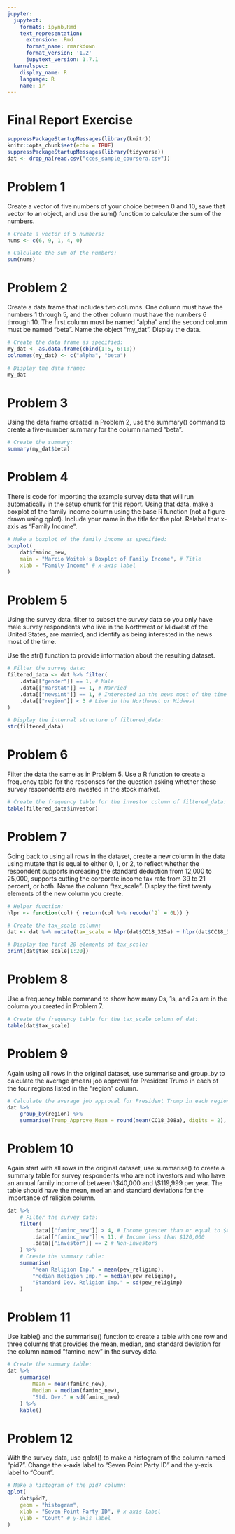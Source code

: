 ```yaml
---
jupyter:
  jupytext:
    formats: ipynb,Rmd
    text_representation:
      extension: .Rmd
      format_name: rmarkdown
      format_version: '1.2'
      jupytext_version: 1.7.1
  kernelspec:
    display_name: R
    language: R
    name: ir
---
```



# Final Report Exercise


```r
suppressPackageStartupMessages(library(knitr))
knitr::opts_chunk$set(echo = TRUE)
suppressPackageStartupMessages(library(tidyverse))
dat <- drop_na(read.csv("cces_sample_coursera.csv"))
```


# Problem 1

Create a vector of five numbers of your choice between 0 and 10, save that
vector to an object, and use the sum() function to calculate the sum of the
numbers.


```r
# Create a vector of 5 numbers:
nums <- c(6, 9, 1, 4, 0)

# Calculate the sum of the numbers:
sum(nums)
```


# Problem 2

Create a data frame that includes two columns. One column must have the numbers
1 through 5, and the other column must have the numbers 6 through 10. The first
column must be named "alpha" and the second column must be named "beta". Name
the object "my_dat". Display the data.


```r
# Create the data frame as specified:
my_dat <- as.data.frame(cbind(1:5, 6:10))
colnames(my_dat) <- c("alpha", "beta")

# Display the data frame:
my_dat
```


# Problem 3

Using the data frame created in Problem 2, use the summary() command to create
a five-number summary for the column named "beta".


```r
# Create the summary:
summary(my_dat$beta)
```


# Problem 4

There is code for importing the example survey data that will run automatically
in the setup chunk for this report. Using that data, make a boxplot of the
family income column using the base R function (not a figure drawn using
qplot). Include your name in the title for the plot. Relabel that x-axis as
"Family Income".


```r
# Make a boxplot of the family income as specified:
boxplot(
    dat$faminc_new,
    main = "Marcio Woitek's Boxplot of Family Income", # Title
    xlab = "Family Income" # x-axis label
)
```


# Problem 5

Using the survey data, filter to subset the survey data so you only have male
survey respondents who live in the Northwest or Midwest of the United States,
are married, and identify as being interested in the news most of the time.

Use the str() function to provide information about the resulting dataset.


```r
# Filter the survey data:
filtered_data <- dat %>% filter(
    .data[["gender"]] == 1, # Male
    .data[["marstat"]] == 1, # Married
    .data[["newsint"]] == 1, # Interested in the news most of the time
    .data[["region"]] < 3 # Live in the Northwest or Midwest
)

# Display the internal structure of filtered_data:
str(filtered_data)
```


# Problem 6

Filter the data the same as in Problem 5. Use a R function to create
a frequency table for the responses for the question asking whether these
survey respondents are invested in the stock market.


```r
# Create the frequency table for the investor column of filtered_data:
table(filtered_data$investor)
```


# Problem 7

Going back to using all rows in the dataset, create a new column in the data
using mutate that is equal to either 0, 1, or 2, to reflect whether the
respondent supports increasing the standard deduction from 12,000 to 25,000,
supports cutting the corporate income tax rate from 39 to 21 percent, or both.
Name the column "tax_scale". Display the first twenty elements of the new
column you create.


```r
# Helper function:
hlpr <- function(col) { return(col %>% recode(`2` = 0L)) }

# Create the tax_scale column:
dat <- dat %>% mutate(tax_scale = hlpr(dat$CC18_325a) + hlpr(dat$CC18_325d))

# Display the first 20 elements of tax_scale:
print(dat$tax_scale[1:20])
```


# Problem 8

Use a frequency table command to show how many 0s, 1s, and 2s are in the column
you created in Problem 7.


```r
# Create the frequency table for the tax_scale column of dat:
table(dat$tax_scale)
```


# Problem 9

Again using all rows in the original dataset, use summarise and group_by to
calculate the average (mean) job approval for President Trump in each of the
four regions listed in the "region" column.


```r
# Calculate the average job approval for President Trump in each region:
dat %>%
    group_by(region) %>%
    summarise(Trump_Approve_Mean = round(mean(CC18_308a), digits = 2), .groups = "drop")
```


# Problem 10

Again start with all rows in the original dataset, use summarise() to create a
summary table for survey respondents who are not investors and who have an
annual family income of between \\$40,000 and \\$119,999 per year. The table
should have the mean, median and standard deviations for the importance of
religion column.


```r
dat %>%
    # Filter the survey data:
    filter(
        .data[["faminc_new"]] > 4, # Income greater than or equal to $40,000
        .data[["faminc_new"]] < 11, # Income less than $120,000
        .data[["investor"]] == 2 # Non-investors
    ) %>%
    # Create the summary table:
    summarise(
        "Mean Religion Imp." = mean(pew_religimp),
        "Median Religion Imp." = median(pew_religimp),
        "Standard Dev. Religion Imp." = sd(pew_religimp)
    )
```


# Problem 11

Use kable() and the summarise() function to create a table with one row and
three columns that provides the mean, median, and standard deviation for the
column named "faminc_new" in the survey data.


```r
# Create the summary table:
dat %>%
    summarise(
        Mean = mean(faminc_new),
        Median = median(faminc_new),
        "Std. Dev." = sd(faminc_new)
    ) %>%
    kable()
```


# Problem 12

With the survey data, use qplot() to make a histogram of the column named
"pid7". Change the x-axis label to "Seven Point Party ID" and the y-axis label
to "Count".


```r
# Make a histogram of the pid7 column:
qplot(
    dat$pid7,
    geom = "histogram",
    xlab = "Seven-Point Party ID", # x-axis label
    ylab = "Count" # y-axis label
)
```
